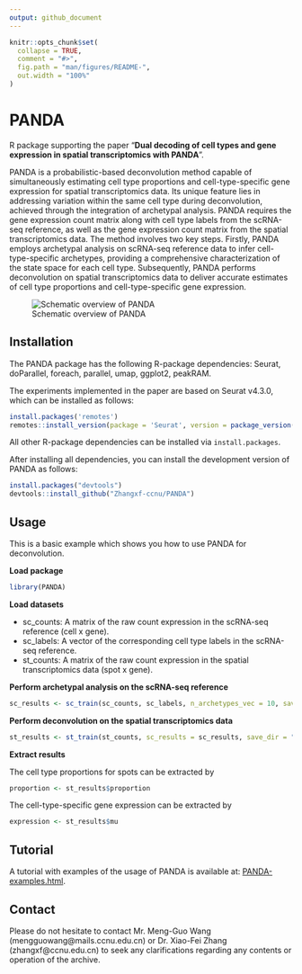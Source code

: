 ```yaml
---
output: github_document
---
```


<!-- README.md is generated from README.Rmd. Please edit that file -->

```r
knitr::opts_chunk$set(
  collapse = TRUE,
  comment = "#>",
  fig.path = "man/figures/README-",
  out.width = "100%"
)
```

# PANDA

<!-- badges: start -->
<!-- badges: end -->

R package supporting the paper "**Dual decoding of cell types and gene expression in spatial transcriptomics with PANDA**".

PANDA is a probabilistic-based deconvolution method capable of simultaneously estimating cell type proportions and cell-type-specific gene expression for spatial transcriptomics data. Its unique feature lies in addressing variation within the same cell type during deconvolution, achieved through the integration of archetypal analysis. PANDA requires the gene expression count matrix along with cell type labels from the scRNA-seq reference, as well as the gene expression count matrix from the spatial transcriptomics data. The method involves two key steps. Firstly, PANDA employs archetypal analysis on scRNA-seq reference data to infer cell-type-specific archetypes, providing a comprehensive characterization of the state space for each cell type. Subsequently, PANDA performs deconvolution on spatial transcriptomics data to deliver accurate estimates of cell type proportions and cell-type-specific gene expression.

![Schematic overview of PANDA](figure1.png)

## Installation

The PANDA package has the following R-package dependencies: Seurat, doParallel, foreach, parallel, umap, ggplot2, peakRAM.

The experiments implemented in the paper are based on Seurat v4.3.0, which can be installed as follows:

```r
install.packages('remotes')
remotes::install_version(package = 'Seurat', version = package_version('4.3.0'))
```

All other R-package dependencies can be installed via `install.packages`.

After installing all dependencies, you can install the development version of PANDA as follows:

```r
install.packages("devtools")
devtools::install_github("Zhangxf-ccnu/PANDA")
```

## Usage

This is a basic example which shows you how to use PANDA for deconvolution.

**Load package**

```r
library(PANDA)
```

**Load datasets**

* sc_counts: A matrix of the raw count expression in the scRNA-seq reference (cell x gene).
* sc_labels: A vector of the corresponding cell type labels in the scRNA-seq reference.
* st_counts: A matrix of the raw count expression in the spatial transcriptomics data (spot x gene).

**Perform archetypal analysis on the scRNA-seq reference**

```r
sc_results <- sc_train(sc_counts, sc_labels, n_archetypes_vec = 10, save_dir = "./PANDA_results/sc_results")
```

**Perform deconvolution on the spatial transcriptomics data**

```r
st_results <- st_train(st_counts, sc_results = sc_results, save_dir = "./PANDA_results/st_results")
```

**Extract results**

The cell type proportions for spots can be extracted by

```r
proportion <- st_results$proportion
```

The cell-type-specific gene expression can be extracted by

```r
expression <- st_results$mu
```


## Tutorial

A tutorial with examples of the usage of PANDA is available at: [PANDA-examples.html](https://github.com/Zhangxf-ccnu/PANDA-examples).


## Contact

Please do not hesitate to contact Mr. Meng-Guo Wang (mengguowang@mails.ccnu.edu.cn) or Dr. Xiao-Fei Zhang (zhangxf@ccnu.edu.cn) to seek any clarifications regarding any contents or operation of the archive.
